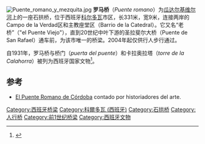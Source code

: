 [[File:Puente_romano_y_mezquita.jpg|right]]
'''罗马桥'''（''Puente romano''）为[[瓜达尔基维尔河|瓜达尔基维尔河]]上的一座石拱桥，位于西班牙[[科尔多瓦_(西班牙)|科尔多瓦]]市区，长331米，宽9米，连接两岸的Campo de la Verdad区和主教座堂区（Barrio de la Catedral）。它又名“老桥”（"el Puente Viejo"），直到20世纪中叶下游的圣拉斐尔大桥（Puente de San Rafael）通车前，为该市唯一的桥梁。2004年起仅供行人步行通过。

自1931年，罗马桥与桥门（''puerta del puente''）和卡拉奥拉塔（''torre de la Calahorra''）被列为西班牙国家文物<ref>{{cite web |url=http://www.mcu.es/bienes/cargarFiltroBienesInmuebles.do?layout=bienesInmuebles&cache=init&language=es |title=Base de datos de bienes inmuebles inscritos en el Registro de Bienes de Interés Cultural (buscar escribiendo "Puente sobre El Guadalquivir, su Puerta" en el campo "General") |accessdate=2011-07-31 |author= |date= |work=[http://www.mcu.es/ 西班牙文化部官方网站] |archive-date=2019-12-17 |archive-url=https://web.archive.org/web/20191217020856/http://www.mcu.es/bienes/cargarFiltroBienesInmuebles.do?layout=bienesInmuebles&cache=init&language=es |dead-url=no }}</ref>。

==参考==
<references/>
{{commonscat|Roman bridge, Córdoba}}
* [http://www.artencordoba.com/OTROS-MONUMENTOS/Index-Otros-Monumentos-Cordoba.html El Puente Romano de Córdoba] {{Wayback|url=http://www.artencordoba.com/OTROS-MONUMENTOS/Index-Otros-Monumentos-Cordoba.html |date=20160607195801 }} contado por historiadores del arte.
{{Coord|37|52|36|N|04|46|41|W|type:landmark_scale:1000|display=title}}  
[[Category:西班牙桥梁|Category:西班牙桥梁]]
[[Category:科爾多瓦_(西班牙)|Category:科爾多瓦 (西班牙)]]
[[Category:石拱桥|Category:石拱桥]]
[[Category:人行桥|Category:人行桥]]
[[Category:前1世纪桥梁|Category:前1世纪桥梁]]
[[Category:西班牙文物|Category:西班牙文物]]